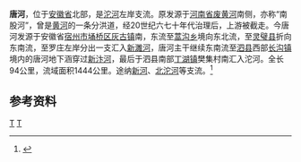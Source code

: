 {{Otheruses|唐河|other=同名或類似名的其它條目描述}}
{{Infobox River
  | river_name      = 唐河
  | image_name      =
  | image_size      = 
  | caption         = 
  | origin          = [[安徽省|安徽省]][[宿州市|宿州市]][[埇桥区|埇桥区]][[灰古镇|灰古镇]]南
  | mouth           = 安徽省[[泗县|泗县]][[丁湖镇|丁湖镇]]樊集村南[[沱河|沱河]]
  | basin_countries = {{PRC}}
  | length          = 94公里
  | elevation       = 
  | mouth_elevation = 
  | discharge       = 
  | watershed       = 1444平方公里
}}
'''唐河'''，位于[[安徽省|安徽省]]北部，是[[沱河|沱河]]左岸支流。原发源于[[河南省|河南省]][[废黄河|废黄河]]南侧，亦称“南股河”，曾是[[黄河|黄河]]的一条分洪道，经20世纪六七十年代治理后，上游被截走。今唐河发源于安徽省[[宿州市|宿州市]][[埇桥区|埇桥区]][[灰古镇|灰古镇]]南，东流至[[蒿沟乡|蒿沟乡]]境向东北流，至[[灵璧县|灵璧县]]折向东南流，至罗庄左岸分出一支汇入[[新濉河|新濉河]]，唐河主干继续东南流至[[泗县|泗县]]西部[[长沟镇_(泗县)|长沟镇]]境内的唐河地下涵穿过[[新汴河|新汴河]]，最后于泗县南部[[丁湖镇|丁湖镇]]樊集村南汇入沱河。全长94公里，流域面积1444公里。途纳[[新河_(唐河)|新河]]、[[北沱河|北沱河]]等支流。<ref name="中国河湖大典">{{cite book zh |author=《中国河湖大典》编纂委员会 |title=《中国河湖大典·淮河卷》 |format=M |edition=1 |location=北京 |publisher=中国水利水电出版社 |date=2010年9月 |pages=117页 |id= ISBN 978-7-5084-7953-8}}</ref>

==参考资料==
{{reflist}}
{{淮河}}
[[Category:淮河水系|T]]
[[Category:安徽河流|T]]